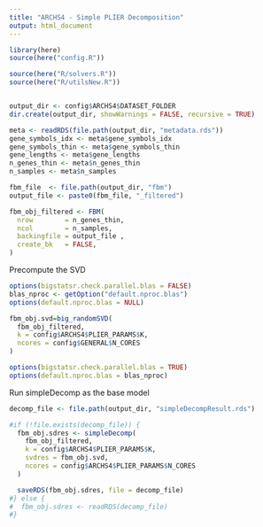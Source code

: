 ```yaml
---
title: "ARCHS4 - Simple PLIER Decomposition"
output: html_document
---
```


```r
library(here)
source(here("config.R"))
```

```r
source(here("R/solvers.R"))
source(here("R/utilsNew.R"))
```

```r

```

```r
output_dir <- config$ARCHS4$DATASET_FOLDER
dir.create(output_dir, showWarnings = FALSE, recursive = TRUE)
```

```r
meta <- readRDS(file.path(output_dir, "metadata.rds"))
gene_symbols_idx <- meta$gene_symbols_idx
gene_symbols_thin <- meta$gene_symbols_thin
gene_lengths <- meta$gene_lengths
n_genes_thin <- meta$n_genes_thin
n_samples <- meta$n_samples
```


```r
fbm_file  <- file.path(output_dir, "fbm")
output_file <- paste0(fbm_file, "_filtered")

fbm_obj_filtered <- FBM(
  nrow        = n_genes_thin,
  ncol        = n_samples,
  backingfile = output_file ,
  create_bk   = FALSE,
)
```

Precompute the SVD

```r
options(bigstatsr.check.parallel.blas = FALSE)
blas_nproc <- getOption("default.nproc.blas")
options(default.nproc.blas = NULL)

fbm_obj.svd=big_randomSVD(
  fbm_obj_filtered,
  k = config$ARCHS4$PLIER_PARAMS$K,
  ncores = config$GENERAL$N_CORES
)

options(bigstatsr.check.parallel.blas = TRUE)
options(default.nproc.blas = blas_nproc)
```

Run simpleDecomp as the base model

```r
decomp_file <- file.path(output_dir, "simpleDecompResult.rds")

#if (!file.exists(decomp_file)) {
  fbm_obj.sdres <- simpleDecomp(
    fbm_obj_filtered,
    k = config$ARCHS4$PLIER_PARAMS$K,
    svdres = fbm_obj.svd,
    ncores = config$ARCHS4$PLIER_PARAMS$N_CORES
  )

  saveRDS(fbm_obj.sdres, file = decomp_file)
#} else {
#  fbm_obj.sdres <- readRDS(decomp_file)
#}
```

